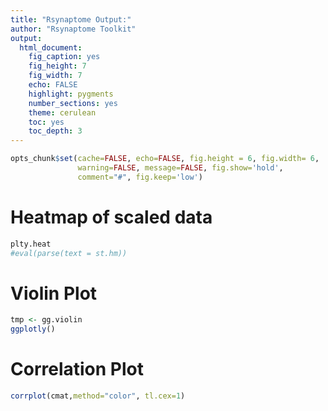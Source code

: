 ```yaml
---
title: "Rsynaptome Output:"
author: "Rsynaptome Toolkit"
output:
  html_document:
    fig_caption: yes
    fig_height: 7
    fig_width: 7
    echo: FALSE
    highlight: pygments
    number_sections: yes
    theme: cerulean
    toc: yes
    toc_depth: 3
---
```



```r
opts_chunk$set(cache=FALSE, echo=FALSE, fig.height = 6, fig.width= 6,
               warning=FALSE, message=FALSE, fig.show='hold',
               comment="#", fig.keep='low')
```

# Heatmap of scaled data
```r
plty.heat
#eval(parse(text = st.hm))
```

# Violin Plot
```r
tmp <- gg.violin
ggplotly()
```

# Correlation Plot
```r
corrplot(cmat,method="color", tl.cex=1)
```
